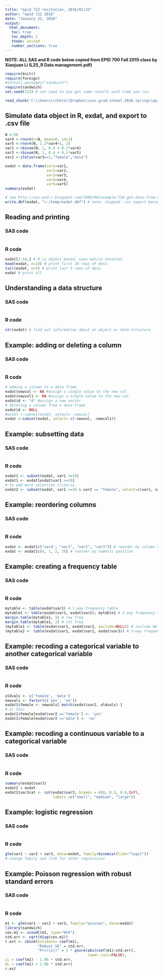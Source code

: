 ```yaml
---
title: "epid 722 recitation, 2016/01/25"
author: "epid 722 2016"
date: "January 22, 2016"
output: 
  html_document:
   toc: true
   toc_depth: 2
   theme: united
   number_sections: true
---
```


**NOTE: ALL SAS and R code below copied from EPID 700 Fall 2015 class by Xiaojuan Li (L25_R Data management.pdf)**

```r
require(knitr)
require(foreign)
#install.packages("sandwich")
require(sandwich)
set.seed(123) # set seed so you get same results each time you run.
```

<!-- # Read in SAS code to insert later in this document. Note: this won't work if there are any errors in the SAS code.-->

```r
read_chunk('C:\\Users\\chelo\\Dropbox\\unc.grad.school.2016.spring\\epid.722\\2016\\recitation\\sample-intro.sas')
```

## Simulate data object in R, exdat, and export to .csv file

```r
N <-50 
var4 <-rnorm(n=N, mean=0, sd=1)
var5 <-rnorm(N, 1.2*var4+1, 2)
var1 <-rbinom(N, 1, 0.4 + 0.1*var4)
var3 <-rbinom(N, 1, 0.4 + 0.1*var5)
var2 <-ifelse(var3==1,"female","male")

exdat = data.frame(var1=var1,
                   var2=var2,
                   var3=var3,
                   var4=var4,
                   var5=var5)
summary(exdat)

# see http://sas-and-r.blogspot.com/2009/08/example-710-get-data-from-r-into-sas.html
write.dbf(exdat, "c:/temp/exdat.dbf") # note: skipped .csv export because of missing values
```

## Reading and printing

### SAS code

```r
```

### R code

```r
exdat[1:10,] # R is object based, uses matrix notation
head(exdat, n=10) # print first 10 rows of data
tail(exdat, n=5) # print last 5 rows of data
exdat # print all
```

## Understanding a data structure

### SAS code
```r
```


### R code
```r
str(exdat) # find out information about an object or data structure
```

## Example: adding or deleting a column

### SAS code
```r
```

### R code

```r
# adding a column to a data frame
exdat$newcol <- NA #assign a single value to the new col
exdat$newcol1 <- NA #assign a single value to the new col
exdat$d <- "d" #assign a new vector
# deleting a column from a data frame
exdat$d <- NULL
#exdat <-subset(exdat, select= -newcol)
exdat <-subset(exdat, select= c(-newcol, -newcol1))
```

## Example: subsetting data

### SAS code
```r
```

### R code

```r
exdat1 <- subset(exdat, var1 >=10)
exdat1 <- exdat[exdat$var1 >=10]
# to add more selection criteria
exdat2 <- subset(exdat, var1 >=10 & var2 == "female", select=c(var1, var2, var3))
```


## Example: reordering columns

### SAS code
```r
```

### R code
```r
exdat <- exdat[c("var4", "var1", "var2", "var3")] # reorder by column name
exdat <- exdat[c(4, 1, 2, 3)] # reorder by numeric position
```


## Example: creating a frequency table

### SAS code
```r
```

### R code
```r
mytable <- table(exdat$var1) # 1-way frequency table
mytable1 <- table(exdat$var1, exdat$var2); mytable1 # 2-way frequency table
margin.table(mytable1, 1) # row freq
margin.table(mytable1, 2) # col freq
(mytable1 <- table(exdat$var1, exdat$var2, exclude=NULL)) # include NA as a category
(mytable2 <- table(exdat$var1, exdat$var2, exdat$var3)) # 3-way frequency table
```

## Example: recoding a categorical variable to another categorical variable

### SAS code
```r
```

### R code
```r
oldvals <- c('female', 'male')
newvals <- factor(c('yes', 'no'))
exdat1$female <- newvals[ match(exdat$var2, oldvals) ]
# or this
exdat1$female[exdat$var2 =='female'] <- 'yes'
exdat1$female[exdat$var2 =='male'] <- 'no'
```

## Example: recoding a continuous variable to a categorical variable

### SAS code
```r
```

### R code
```r
summary(exdat$var3)
exdat2 = exdat
exdat2$var3cat <- cut(exdat$var3, breaks = c(0, 0.5, 0.6,Inf),
                      labels =c("small", "medium", "large"))
```

## Example: logistic regression

### SAS code
```r
```

### R code
```r
glm(var1 ~ var2 + var3, data=exdat, family=binomial(link="logit"))
# change family and link for other regressions
```

## Example: Poisson regression with robust standard errors

### SAS code
```r
```

### R code
```r
m1 <- glm(var1 ~ var2 + var3, family="poisson", data=exdat)
library(sandwich)
cov.m1 <- vcovHC(m1, type="HC0")
std.err <- sqrt(diag(cov.m1))
r.est <- cbind(Estimate= coef(m1), 
               "Robust SE" = std.err,
               "Pr(>|z|)" = 2 * pnorm(abs(coef(m1)/std.err), 
                                      lower.tail=FALSE),
LL = coef(m1) - 1.96 * std.err,
UL = coef(m1) + 1.96 * std.err)
r.est
```